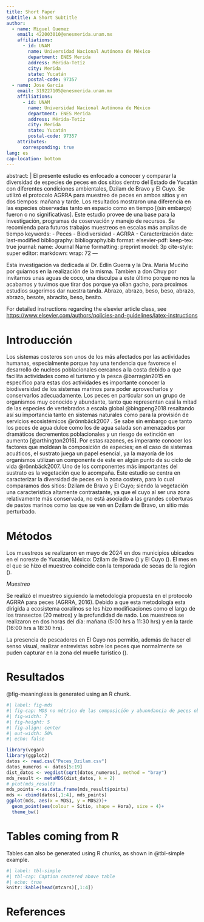 ```yaml
---
title: Short Paper
subtitle: A Short Subtitle
author:
  - name: Miguel Guemez
    email: 422003010@enesmerida.unam.mx
    affiliations: 
      - id: UNAM
        name: Universidad Nacional Autónoma de México
        department: ENES Merida
        address: Mérida-Tetíz
        city: Merida
        state: Yucatán
        postal-code: 97357
  - name: Jose García
    email: 319227105@enesmerida.unam.mx
    affiliations:
      - id: UNAM
        name: Universidad Nacional Autónoma de México
        department: ENES Merida
        address: Mérida-Tetíz
        city: Merida
        state: Yucatán
        postal-code: 97357
    attributes:
      corresponding: true
lang: es
cap-location: bottom
---
```


abstract: \| El presente estudio es enfocado a conocer y comparar la diversidad de especies de peces en dos sitios dentro del Estado de Yucatán con diferentes condiciones ambientales, Dzilam de Bravo y El Cuyo. Se utilizó el protocolo AGRRA para muestreo de peces en ambos sitios y en dos tiempos: mañana y tarde. Los resultados mostraron una diferencia en las especies observadas tanto en espacio como en tiempo \[(sin embargo) fueron o no significativas\]. Este estudio provee de una base para la investigación, programas de coservación y manejo de recursos. Se recomienda para futuros trabajos muestreos en escalas más amplias de tiempo keywords: - Peces - Biodiversidad - AGRRA - Caracterización date: last-modified bibliography: bibliography.bib format: elsevier-pdf: keep-tex: true journal: name: Journal Name formatting: preprint model: 3p cite-style: super editor: markdown: wrap: 72 ---

Esta investigación va dedicada al Dr. Edlin Guerra y la Dra. Maria Muciño por guiarnos en la realización de la misma. Tambien a don Chuy por invitarnos unas aguas de coco, una disculpa a este último porque no nos la acabamos y tuvimos que tirar dos porque ya olían gacho, para proximos estudios sugerimos dar nuestra tanda. Abrazo, abrazo, beso, beso, abrazo, abrazo, besote, abracito, beso, besito.

For detailed instructions regarding the elsevier article class, see <https://www.elsevier.com/authors/policies-and-guidelines/latex-instructions>

# Introducción

Los sistemas costeros son unos de los más afectados por las actividades humanas, especialmente porque hay una tendencia que favorece el desarrollo de nucleos poblacionales cercanos a la costa debido a que facilita actividades como el turismo y la pesca @barragán2015 en especifico para estas dos actividades es importante conocer la biodiversidad de los sistemas marinos para poder aprovecharlos y conservarlos adecuadamente. Los peces en particular son un grupo de organismos muy conocido y abundante, tanto que representan casi la mitad de las especies de vertebrados a escala global @bingpeng2018 resaltando así su importancia tanto en sistemas naturales como para la provisión de servicios ecosistémicos @rönnbäck2007 . Se sabe sin embargo que tanto los peces de agua dulce como los de agua salada son amenazados por dramáticos decrementos poblacionales y un riesgo de extinción en aumento [@arthington2016]. Por estas razones, es imperante conocer los factores que moldean la composición de especies; en el caso de sistemas acuáticos, el sustrato juega un papel esencial, ya la mayoría de los organismos utilizan un componente de este en algún punto de su ciclo de vida @rönnbäck2007. Uno de los componentes más importantes del sustrato es la vegetación que lo acompaña. Este estudio se centra en caracterizar la diversidad de peces en la zona costera, para lo cual comparamos dos sitios: Dzilam de Bravo y El Cuyo; siendo la vegetación una caracteristica altamente contrastante, ya que el cuyo al ser una zona relativamente más conservada, no está asociado a las grandes coberturas de pastos marinos como las que se ven en Dzilam de Bravo, un sitio más perturbado.

# Métodos

Los muestreos se realizaron en mayo de 2024 en dos municipios ubicados en el noreste de Yucatán, México: Dzilam de Bravo () y El Cuyo (). El mes en el que se hizo el muestreo coincide con la temporada de secas de la región ().

*Muestreo*

Se realizó el muestreo siguiendo la metodología propuesta en el protocolo AGRRA para peces (AGRRA, 2016). Debido a que esta metodología esta dirigida a ecosistema coralinos se les hizo modificaciones como el largo de los transectos (20 metros) y la profundidad de nado. Los muestreos se realizaron en dos horas del día: mañana (5:00 hrs a 11:30 hrs) y en la tarde (16:00 hrs a 18:30 hrs).

La presencia de pescadores en El Cuyo nos permitio, además de hacer el senso visual, realizar entrevistas sobre los peces que normalmente se puden capturar en la zona del muelle turistico ().

# Resultados

@fig-meaningless is generated using an R chunk.

```r
#| label: fig-mds
#| fig-cap: MDS no métrico de las composición y abunndancia de peces observadas en Dzilam y el Cuyo, en horario matutino y vespertino.
#| fig-width: 7
#| fig-height: 5
#| fig-align: center
#| out-width: 50%
#| echo: false

library(vegan)
library(ggplot2)
datos <- read.csv("Peces_Dzilam.csv")
datos_numeros <- datos[5:19]
dist_datos <- vegdist(sqrt(datos_numeros), method = "bray")
mds_result <- metaMDS(dist_datos, k = 2)
# plot(mds_result)
mds_points <-as.data.frame(mds_result$points)
mds <- cbind(datos[,1:4], mds_points)
ggplot(mds, aes(x = MDS1, y = MDS2))+
  geom_point(aes(colour = Sitio, shape = Hora), size = 4)+
  theme_bw()


```

# Tables coming from R

Tables can also be generated using R chunks, as shown in @tbl-simple example.

```r
#| label: tbl-simple
#| tbl-cap: Caption centered above table
#| echo: true
knitr::kable(head(mtcars)[,1:4])
```

# References {.unnumbered}
